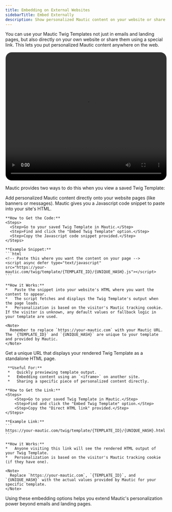```yaml
---
title: Embedding on External Websites
sidebarTitle: Embed Externally
description: Show personalized Mautic content on your website or share it via a direct link using Twig Templates.
---
```


You can use your Mautic Twig Templates not just in emails and landing pages, but also directly on your own website or share them using a special link. This lets you put personalized Mautic content anywhere on the web.

<video width="100%" height="auto" controls style='border: 1px solid rgba(0,0,0,0.16); border-radius: 20px; min-height: 400px'>
  <source src="movie.mp4" type="video/mp4">
  Your browser does not support the video tag.
</video>

Mautic provides two ways to do this when you view a saved Twig Template:

<CardGroup cols={1}>
  <Card title="Embed with Javascript" icon="js">
    <p>Add personalized Mautic content directly onto your website pages (like banners or messages). Mautic gives you a Javascript code snippet to paste into your site's HTML.</p>

    **How to Get the Code:**
    <Steps>
      <Step>Go to your saved Twig Template in Mautic.</Step>
      <Step>Find and click the "Embed Twig Template" option.</Step>
      <Step>Copy the Javascript code snippet provided.</Step>
    </Steps>

    **Example Snippet:**
    ```html
    <!-- Paste this where you want the content on your page -->
    <script async defer type="text/javascript"
    src="https://your-mautic.com/twig/template/{TEMPLATE_ID}/{UNIQUE_HASH}.js"></script>
    ```

    **How it Works:**
    *   Paste the snippet into your website's HTML where you want the content to appear.
    *   The script fetches and displays the Twig Template's output when the page loads.
    *   Personalization is based on the visitor's Mautic tracking cookie. If the visitor is unknown, any default values or fallback logic in your template are used.

    <Note>
      Remember to replace `https://your-mautic.com` with your Mautic URL. The `{TEMPLATE_ID}` and `{UNIQUE_HASH}` are unique to your template and provided by Mautic.
    </Note>
  </Card>

  <Card title="Use Direct Link" icon="link">
     <p>Get a unique URL that displays your rendered Twig Template as a standalone HTML page.</p>

     **Useful For:**
     *   Quickly previewing template output.
     *   Embedding content using an `<iframe>` on another site.
     *   Sharing a specific piece of personalized content directly.

    **How to Get the Link:**
    <Steps>
        <Step>Go to your saved Twig Template in Mautic.</Step>
        <Step>Find and click the "Embed Twig Template" option.</Step>
        <Step>Copy the "Direct HTML link" provided.</Step>
    </Steps>

    **Example Link:**
    ```
    https://your-mautic.com/twig/template/{TEMPLATE_ID}/{UNIQUE_HASH}.html
    ```

    **How it Works:**
    *   Anyone visiting this link will see the rendered HTML output of your Twig Template.
    *   Personalization is based on the visitor's Mautic tracking cookie (if they have one).

    <Note>
      Replace `https://your-mautic.com`, `{TEMPLATE_ID}`, and `{UNIQUE_HASH}` with the actual values provided by Mautic for your specific template.
    </Note>
  </Card>
</CardGroup>

Using these embedding options helps you extend Mautic's personalization power beyond emails and landing pages.
